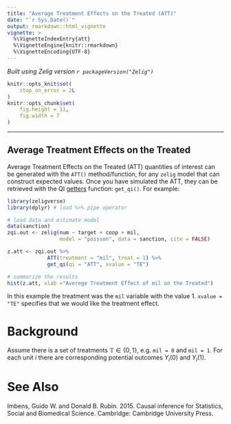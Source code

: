 ```yaml
---
title: "Average Treatment Effects on the Treated (ATT)"
date: "`r Sys.Date()`"
output: rmarkdown::html_vignette
vignette: >
  %\VignetteIndexEntry{att}
  %\VignetteEngine{knitr::rmarkdown}
  %\VignetteEncoding{UTF-8}
---
```


*Built using Zelig version `r packageVersion("Zelig")`*

```r
knitr::opts_knit$set(
    stop_on_error = 2L
)
knitr::opts_chunk$set(
    fig.height = 11,
    fig.width = 7
)

```
---


Average Treatment Effects on the Treated
----------------------------------------

Average Treatment Effects on the Treated (ATT) quantities of interest can be generated with the `ATT()` method/function, for any `zelig` model that can construct expected values. Once you have simulated the ATT, they can be retrieved with the QI 
[getters](getters.html) function: `get_qi()`. For example: 

```r
library(zeligverse)
library(dplyr) # load %>% pipe operator

# load data and estimate model
data(sanction)
zqi.out <- zelig(num ~ target + coop + mil, 
                 model = "poisson", data = sanction, cite = FALSE)

z.att <- zqi.out %>%
             ATT(treatment = "mil", treat = 1) %>% 
             get_qi(qi = "ATT", xvalue = "TE")

# summarize the results
hist(z.att, xlab ="Averege Treatment Effect of mil on the Treated")
```

In this example the treatment was the `mil` variable with the value 1. `xvalue = "TE"` specifies
that we would like the treatment effect.

Background
==========

Assume there is a set of treatments $\mathbb{T} \in \{0,1\}$, e.g. `mil = 0` and `mil = 1`. For each unit $i$ there are corresponding potential outcomes $Y_i(0)$ and 
$Y_i(1)$.


See Also
========

Imbens, Guido W. and Donald B. Rubin. 2015. Causal inference for Statistics, 
Social and Biomedical Science. Cambridge: Cambridge University Press.
